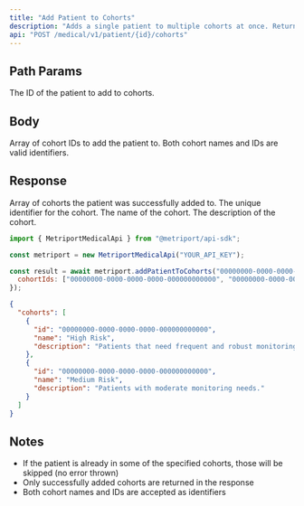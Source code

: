 ```yaml
---
title: "Add Patient to Cohorts"
description: "Adds a single patient to multiple cohorts at once. Returns the cohorts the patient was successfully added to."
api: "POST /medical/v1/patient/{id}/cohorts"
---
```


## Path Params

<ParamField path="id" type="string" required>
  The ID of the patient to add to cohorts.
</ParamField>

## Body

<ParamField body="cohortIds" type="string[]" required>
  Array of cohort IDs to add the patient to. Both cohort names and IDs are valid identifiers.
</ParamField>

## Response

<ResponseField name="cohorts" type="object[]" required>
  Array of cohorts the patient was successfully added to.
  <Expandable title="Cohort properties">
    <ResponseField name="id" type="string" required>
      The unique identifier for the cohort.
    </ResponseField>
    <ResponseField name="name" type="string" required>
      The name of the cohort.
    </ResponseField>
    <ResponseField name="description" type="string" optional>
      The description of the cohort.
    </ResponseField>
  </Expandable>
</ResponseField>

<ResponseExample>

```javascript Metriport SDK
import { MetriportMedicalApi } from "@metriport/api-sdk";

const metriport = new MetriportMedicalApi("YOUR_API_KEY");

const result = await metriport.addPatientToCohorts("00000000-0000-0000-0000-000000000000", {
  cohortIds: ["00000000-0000-0000-0000-000000000000", "00000000-0000-0000-0000-000000000000"]
});
```

</ResponseExample>

```json
{
  "cohorts": [
    {
      "id": "00000000-0000-0000-0000-000000000000",
      "name": "High Risk",
      "description": "Patients that need frequent and robust monitoring."
    },
    {
      "id": "00000000-0000-0000-0000-000000000000", 
      "name": "Medium Risk",
      "description": "Patients with moderate monitoring needs."
    }
  ]
}
```

## Notes

- If the patient is already in some of the specified cohorts, those will be skipped (no error thrown)
- Only successfully added cohorts are returned in the response
- Both cohort names and IDs are accepted as identifiers
